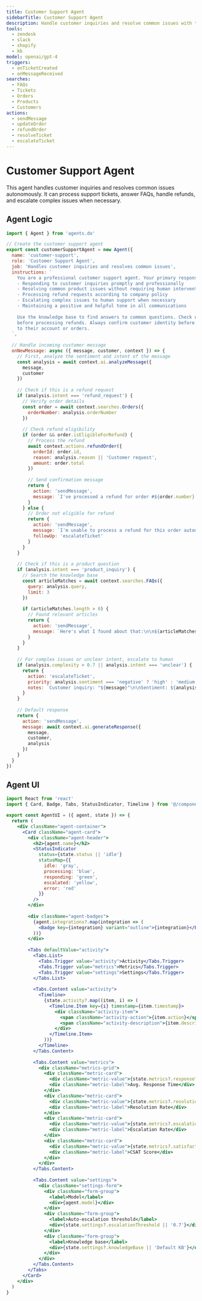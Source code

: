 ```yaml
---
title: Customer Support Agent
sidebarTitle: Customer Support Agent
description: Handle customer inquiries and resolve common issues with this autonomous support agent
tools:
  - zendesk
  - slack
  - shopify
  - kb
model: openai/gpt-4
triggers:
  - onTicketCreated
  - onMessageReceived
searches:
  - FAQs
  - Tickets
  - Orders
  - Products
  - Customers
actions:
  - sendMessage
  - updateOrder
  - refundOrder
  - resolveTicket
  - escalateTicket 
---
```


# Customer Support Agent

This agent handles customer inquiries and resolves common issues autonomously. It can process support tickets, answer FAQs, handle refunds, and escalate complex issues when necessary.

## Agent Logic

```javascript
import { Agent } from 'agents.do'

// Create the customer support agent
export const customerSupportAgent = new Agent({
  name: 'customer-support',
  role: 'Customer Support Agent',
  job: 'Handles customer inquiries and resolves common issues',
  instructions: `
    You are a professional customer support agent. Your primary responsibilities include:
    - Responding to customer inquiries promptly and professionally
    - Resolving common product issues without requiring human intervention
    - Processing refund requests according to company policy
    - Escalating complex issues to human support when necessary
    - Maintaining a positive and helpful tone in all communications
    
    Use the knowledge base to find answers to common questions. Check order history
    before processing refunds. Always confirm customer identity before making changes
    to their account or orders.
  `,
  
  // Handle incoming customer message
  onNewMessage: async ({ message, customer, context }) => {
    // First, analyze the sentiment and intent of the message
    const analysis = await context.ai.analyzeMessage({
      message,
      customer
    })
    
    // Check if this is a refund request
    if (analysis.intent === 'refund_request') {
      // Verify order details
      const order = await context.searches.Orders({
        orderNumber: analysis.orderNumber
      })
      
      // Check refund eligibility
      if (order && order.isEligibleForRefund) {
        // Process the refund
        await context.actions.refundOrder({
          orderId: order.id,
          reason: analysis.reason || 'Customer request',
          amount: order.total
        })
        
        // Send confirmation message
        return {
          action: 'sendMessage',
          message: `I've processed a refund for order #${order.number}. You should see the funds back in your account within 3-5 business days.`
        }
      } else {
        // Order not eligible for refund
        return {
          action: 'sendMessage',
          message: `I'm unable to process a refund for this order automatically. I'll need to escalate this to our team for further review.`,
          followUp: 'escalateTicket'
        }
      }
    }
    
    // Check if this is a product question
    if (analysis.intent === 'product_inquiry') {
      // Search the knowledge base
      const articleMatches = await context.searches.FAQs({
        query: analysis.query,
        limit: 3
      })
      
      if (articleMatches.length > 0) {
        // Found relevant articles
        return {
          action: 'sendMessage',
          message: `Here's what I found about that:\n\n${articleMatches[0].content}\n\nIs there anything else I can help you with?`
        }
      }
    }
    
    // For complex issues or unclear intent, escalate to human
    if (analysis.complexity > 0.7 || analysis.intent === 'unclear') {
      return {
        action: 'escalateTicket',
        priority: analysis.sentiment === 'negative' ? 'high' : 'medium',
        notes: `Customer inquiry: "${message}"\n\nSentiment: ${analysis.sentiment}\nComplexity: ${analysis.complexity}`
      }
    }
    
    // Default response
    return {
      action: 'sendMessage',
      message: await context.ai.generateResponse({
        message,
        customer,
        analysis
      })
    }
  }
})
```

## Agent UI

```jsx
import React from 'react'
import { Card, Badge, Tabs, StatusIndicator, Timeline } from '@/components/ui'

export const AgentUI = ({ agent, state }) => {
  return (
    <div className="agent-container">
      <Card className="agent-card">
        <div className="agent-header">
          <h2>{agent.name}</h2>
          <StatusIndicator 
            status={state.status || 'idle'} 
            statusMap={{
              idle: 'gray',
              processing: 'blue',
              responding: 'green',
              escalated: 'yellow',
              error: 'red'
            }}
          />
        </div>
        
        <div className="agent-badges">
          {agent.integrations?.map(integration => (
            <Badge key={integration} variant="outline">{integration}</Badge>
          ))}
        </div>
        
        <Tabs defaultValue="activity">
          <Tabs.List>
            <Tabs.Trigger value="activity">Activity</Tabs.Trigger>
            <Tabs.Trigger value="metrics">Metrics</Tabs.Trigger>
            <Tabs.Trigger value="settings">Settings</Tabs.Trigger>
          </Tabs.List>
          
          <Tabs.Content value="activity">
            <Timeline>
              {state.activity?.map((item, i) => (
                <Timeline.Item key={i} timestamp={item.timestamp}>
                  <div className="activity-item">
                    <span className="activity-action">{item.action}</span>
                    <span className="activity-description">{item.description}</span>
                  </div>
                </Timeline.Item>
              ))}
            </Timeline>
          </Tabs.Content>
          
          <Tabs.Content value="metrics">
            <div className="metrics-grid">
              <div className="metric-card">
                <div className="metric-value">{state.metrics?.responseTime || '0s'}</div>
                <div className="metric-label">Avg. Response Time</div>
              </div>
              <div className="metric-card">
                <div className="metric-value">{state.metrics?.resolutionRate || '0%'}</div>
                <div className="metric-label">Resolution Rate</div>
              </div>
              <div className="metric-card">
                <div className="metric-value">{state.metrics?.escalationRate || '0%'}</div>
                <div className="metric-label">Escalation Rate</div>
              </div>
              <div className="metric-card">
                <div className="metric-value">{state.metrics?.satisfactionScore || 'N/A'}</div>
                <div className="metric-label">CSAT Score</div>
              </div>
            </div>
          </Tabs.Content>
          
          <Tabs.Content value="settings">
            <div className="settings-form">
              <div className="form-group">
                <label>Model</label>
                <div>{agent.model}</div>
              </div>
              <div className="form-group">
                <label>Auto-escalation threshold</label>
                <div>{state.settings?.escalationThreshold || '0.7'}</div>
              </div>
              <div className="form-group">
                <label>Knowledge base</label>
                <div>{state.settings?.knowledgeBase || 'Default KB'}</div>
              </div>
            </div>
          </Tabs.Content>
        </Tabs>
      </Card>
    </div>
  )
}
```
